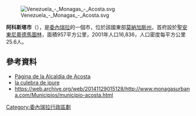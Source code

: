 [[Image:Venezuela_-_Monagas_-_Acosta.svg|right]]

'''阿科斯塔市'''（{{lang-es|Municipio Acosta}}），是[[委內瑞拉|委內瑞拉]]的一個市，位於該國東部[[莫納加斯州|莫納加斯州]]，首府設於[[聖安東尼奧德馬圖林|聖安東尼奧德馬圖林]]，面積957平方公里，2001年人口16,836，人口密度每平方公里25.6人。

==參考資料==
* [http://acosta-monagas.gob.ve/ Página de la Alcaldía de Acosta]{{dead link|date=2018年1月 |bot=InternetArchiveBot |fix-attempted=yes }}
* [http://culebraipure.blogspot.com/ la culebra de ipure]
* https://web.archive.org/web/20141129015128/http://www.monagasurbana.com/Municipios/municipio-acosta.html

{{Venezuela-geo-stub}}
[[Category:委內瑞拉行政區劃|Category:委內瑞拉行政區劃]]